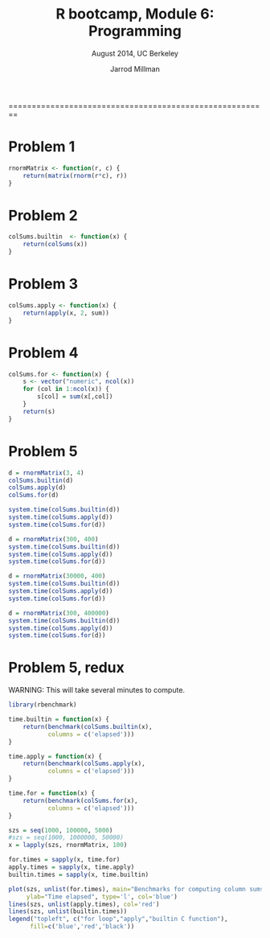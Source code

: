% R bootcamp, Module 6: Programming
% August 2014, UC Berkeley
% Jarrod Millman
========================================================

# Problem 1


```r
rnormMatrix <- function(r, c) {
    return(matrix(rnorm(r*c), r))
}
```

# Problem 2

```r
colSums.builtin  <- function(x) {
    return(colSums(x))
}
```

# Problem 3

```r
colSums.apply <- function(x) {
    return(apply(x, 2, sum))
}
```

# Problem 4

```r
colSums.for <- function(x) {
    s <- vector("numeric", ncol(x))
    for (col in 1:ncol(x)) {
        s[col] = sum(x[,col])
    }
    return(s)
}
```

# Problem 5

```r
d = rnormMatrix(3, 4)
colSums.builtin(d)
colSums.apply(d)
colSums.for(d)

system.time(colSums.builtin(d))
system.time(colSums.apply(d))
system.time(colSums.for(d))

d = rnormMatrix(300, 400)
system.time(colSums.builtin(d))
system.time(colSums.apply(d))
system.time(colSums.for(d))

d = rnormMatrix(30000, 400)
system.time(colSums.builtin(d))
system.time(colSums.apply(d))
system.time(colSums.for(d))

d = rnormMatrix(300, 400000)
system.time(colSums.builtin(d))
system.time(colSums.apply(d))
system.time(colSums.for(d))

```

# Problem 5, redux

WARNING: This will take several minutes to compute.

```r
library(rbenchmark)

time.builtin = function(x) {
    return(benchmark(colSums.builtin(x),
           columns = c('elapsed')))
}

time.apply = function(x) {
    return(benchmark(colSums.apply(x),
           columns = c('elapsed')))
}

time.for = function(x) {
    return(benchmark(colSums.for(x),
           columns = c('elapsed')))
}

szs = seq(1000, 100000, 5000)
#szs = seq(1000, 1000000, 50000)
x = lapply(szs, rnormMatrix, 100)

for.times = sapply(x, time.for)
apply.times = sapply(x, time.apply)
builtin.times = sapply(x, time.builtin)

plot(szs, unlist(for.times), main="Benchmarks for computing column sums",
     ylab="Time elapsed", type='l', col='blue')
lines(szs, unlist(apply.times), col='red')
lines(szs, unlist(builtin.times))
legend("topleft", c("for loop","apply","builtin C function"),
      fill=c('blue','red','black'))
```

